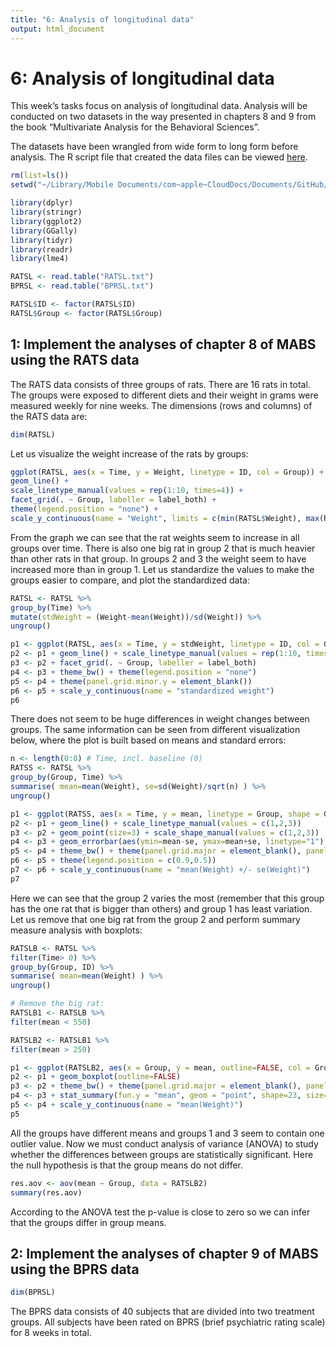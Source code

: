 ```yaml
---
title: "6: Analysis of longitudinal data"
output: html_document
---
```


# 6: Analysis of longitudinal data

This week's tasks focus on analysis of longitudinal data. Analysis will be conducted on two datasets in the way presented in chapters 8 and 9 from the book "Multivariate Analysis for the Behavioral Sciences".

The datasets have been wrangled from wide form to long form before analysis. The R script file that created the data files can be viewed [here](https://github.com/MikkoPatronen/IODS-project/blob/master/data/meet_and_repeat.R). 

```r
rm(list=ls())
setwd("~/Library/Mobile Documents/com~apple~CloudDocs/Documents/GitHub/IODS-project/data")

library(dplyr)
library(stringr)
library(ggplot2)
library(GGally)
library(tidyr)
library(readr)
library(lme4)

RATSL <- read.table("RATSL.txt")
BPRSL <- read.table("BPRSL.txt")

RATSL$ID <- factor(RATSL$ID)
RATSL$Group <- factor(RATSL$Group)
```

## 1: Implement the analyses of chapter 8 of MABS using the RATS data


The RATS data consists of three groups of rats. There are 16 rats in total. The groups were exposed to different diets and their weight in grams were measured weekly for nine weeks. The dimensions (rows and columns) of the RATS data are:

```r
dim(RATSL)
```

Let us visualize the weight increase of the rats by groups:

```r
ggplot(RATSL, aes(x = Time, y = Weight, linetype = ID, col = Group)) +
geom_line() +
scale_linetype_manual(values = rep(1:10, times=4)) +
facet_grid(. ~ Group, labeller = label_both) +
theme(legend.position = "none") + 
scale_y_continuous(name = "Weight", limits = c(min(RATSL$Weight), max(RATSL$Weight)))
```

From the graph we can see that the rat weights seem to increase in all groups over time. There is also one big rat in group 2 that is much heavier than other rats in that group. In groups 2 and 3 the weight seem to have increased more than in group 1. Let us standardize the values to make the groups easier to compare, and plot the standardized data:

```r
RATSL <- RATSL %>%
group_by(Time) %>%
mutate(stdWeight = (Weight-mean(Weight))/sd(Weight)) %>%
ungroup()

p1 <- ggplot(RATSL, aes(x = Time, y = stdWeight, linetype = ID, col = Group))
p2 <- p1 + geom_line() + scale_linetype_manual(values = rep(1:10, times=4))
p3 <- p2 + facet_grid(. ~ Group, labeller = label_both)
p4 <- p3 + theme_bw() + theme(legend.position = "none")
p5 <- p4 + theme(panel.grid.minor.y = element_blank())
p6 <- p5 + scale_y_continuous(name = "standardized weight")
p6
```

There does not seem to be huge differences in weight changes between groups. The same information can be seen from different visualization below, where the plot is built based on means and standard errors:

```r
n <- length(0:8) # Time, incl. baseline (0)
RATSS <- RATSL %>%
group_by(Group, Time) %>%
summarise( mean=mean(Weight), se=sd(Weight)/sqrt(n) ) %>%
ungroup()

p1 <- ggplot(RATSS, aes(x = Time, y = mean, linetype = Group, shape = Group, col = Group))
p2 <- p1 + geom_line() + scale_linetype_manual(values = c(1,2,3))
p3 <- p2 + geom_point(size=3) + scale_shape_manual(values = c(1,2,3))
p4 <- p3 + geom_errorbar(aes(ymin=mean-se, ymax=mean+se, linetype="1"), width=0.3)
p5 <- p4 + theme_bw() + theme(panel.grid.major = element_blank(), panel.grid.minor = element_blank())
p6 <- p5 + theme(legend.position = c(0.9,0.5))
p7 <- p6 + scale_y_continuous(name = "mean(Weight) +/- se(Weight)")
p7
```

Here we can see that the group 2 varies the most (remember that this group has the one rat that is bigger than others) and group 1 has least variation. Let us remove that one big rat from the group 2 and perform summary measure analysis with boxplots:

```r
RATSLB <- RATSL %>%
filter(Time> 0) %>%
group_by(Group, ID) %>%
summarise( mean=mean(Weight) ) %>%
ungroup()

# Remove the big rat:
RATSLB1 <- RATSLB %>%
filter(mean < 550)

RATSLB2 <- RATSLB1 %>%
filter(mean > 250)

p1 <- ggplot(RATSLB2, aes(x = Group, y = mean, outline=FALSE, col = Group))
p2 <- p1 + geom_boxplot(outline=FALSE)
p3 <- p2 + theme_bw() + theme(panel.grid.major = element_blank(), panel.grid.minor = element_blank())
p4 <- p3 + stat_summary(fun.y = "mean", geom = "point", shape=23, size=4, fill = "white")
p5 <- p4 + scale_y_continuous(name = "mean(Weight)")
p5
```

All the groups have different means and groups 1 and 3 seem to contain one outlier value. Now we must conduct analysis of variance (ANOVA) to study whether the differences between groups are statistically significant. Here the null hypothesis is that the group means do not differ. 

```r
res.aov <- aov(mean ~ Group, data = RATSLB2)
summary(res.aov)
```

According to the ANOVA test the p-value is close to zero so we can infer that the groups differ in group means.

## 2: Implement the analyses of chapter 9 of MABS using the BPRS data

```r
dim(BPRSL)
```

The BPRS data consists of 40 subjects that are divided into two treatment groups. All subjects have been rated on BPRS (brief psychiatric rating scale) for 8 weeks in total.
